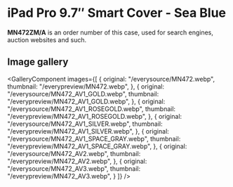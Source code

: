 
# iPad Pro 9.7″ Smart Cover - Sea Blue

<Callout type='info' emoji='👉🏻'>**MN472ZM/A** is an order number of this case, used for search engines, auction websites and such.</Callout>

## Image gallery

<GalleryComponent
    images={[
      {
        original: "/everysource/MN472.webp",
        thumbnail: "/everypreview/MN472.webp",
      },
      {
        original: "/everysource/MN472_AV1_GOLD.webp",
        thumbnail: "/everypreview/MN472_AV1_GOLD.webp",
      },
      {
        original: "/everysource/MN472_AV1_ROSEGOLD.webp",
        thumbnail: "/everypreview/MN472_AV1_ROSEGOLD.webp",
      },
      {
        original: "/everysource/MN472_AV1_SILVER.webp",
        thumbnail: "/everypreview/MN472_AV1_SILVER.webp",
      },
      {
        original: "/everysource/MN472_AV1_SPACE_GRAY.webp",
        thumbnail: "/everypreview/MN472_AV1_SPACE_GRAY.webp",
      },
      {
        original: "/everysource/MN472_AV2.webp",
        thumbnail: "/everypreview/MN472_AV2.webp",
      },
      {
        original: "/everysource/MN472_AV3.webp",
        thumbnail: "/everypreview/MN472_AV3.webp",
      }
    ]}
  />
